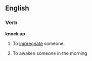 ==English==

===Verb===
'''knock up'''
# {{cattag2|North American|slang}}{{idiomcat}} To [[impregnate]] someone.
# {{cattag2|UK|slang}} To awaken someone in the morning